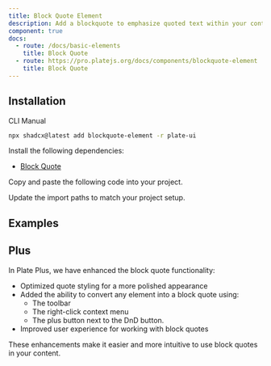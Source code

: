 ```yaml
---
title: Block Quote Element
description: Add a blockquote to emphasize quoted text within your content.
component: true
docs:
  - route: /docs/basic-elements
    title: Block Quote
  - route: https://pro.platejs.org/docs/components/blockquote-element
    title: Block Quote
---
```


## Installation

<Tabs defaultValue="cli">

<TabsList>
<TabsTrigger value="cli">CLI</TabsTrigger>
<TabsTrigger value="manual">Manual</TabsTrigger>
</TabsList>
<TabsContent value="cli">

```bash
npx shadcx@latest add blockquote-element -r plate-ui
```

</TabsContent>

<TabsContent value="manual">

<Steps>

<Step>

Install the following dependencies:

- [Block Quote](/docs/basic-elements)

</Step>

<Step>

Copy and paste the following code into your project.

</Step>

<ComponentSource name="blockquote-element" />

<Step>

Update the import paths to match your project setup.

</Step>

</Steps>

</TabsContent>

</Tabs>

## Examples

<ComponentPreview name="playground-demo" id="basicnodes" />

<ComponentSource src="../../templates/plate-playground-template/src/components/plate-editor.tsx" />

## Plus

In Plate Plus, we have enhanced the block quote functionality:

- Optimized quote styling for a more polished appearance
- Added the ability to convert any element into a block quote using:
  - The toolbar
  - The right-click context menu
  - The plus button next to the DnD button.
- Improved user experience for working with block quotes

These enhancements make it easier and more intuitive to use block quotes in your content.

<ComponentPreviewPro
  name="pro-iframe-demo"
  id="pro-blockquote"
  component="basic-nodes"
/>
